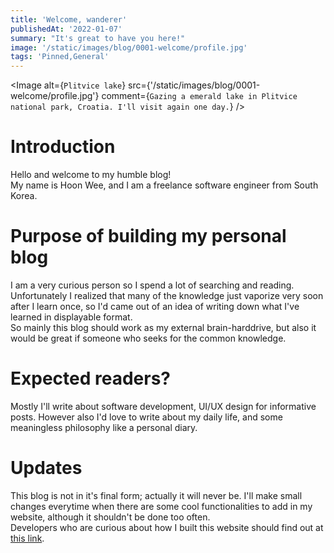 ```yaml
---
title: 'Welcome, wanderer'
publishedAt: '2022-01-07'
summary: "It's great to have you here!"
image: '/static/images/blog/0001-welcome/profile.jpg'
tags: 'Pinned,General'
---
```


<Image
  alt={`Plitvice lake`}
  src={'/static/images/blog/0001-welcome/profile.jpg'}
  comment={`Gazing a emerald lake in Plitvice national park, Croatia. I'll visit again one day.`}
/>

# Introduction

Hello and welcome to my humble blog! <br />
My name is Hoon Wee, and I am a freelance software engineer from South Korea.

# Purpose of building my personal blog

I am a very curious person so I spend a lot of searching and reading. Unfortunately I realized that
many of the knowledge just vaporize very soon after I learn once, so I'd came out of an idea of
writing down what I've learned in displayable format. <br />
So mainly this blog should work as my external brain-harddrive, but also it would be great if
someone who seeks for the common knowledge.

# Expected readers?

Mostly I'll write about software development, UI/UX design for informative posts.
However also I'd love to write about my daily life, and some meaningless philosophy like a personal diary.

# Updates

This blog is not in it's final form; actually it will never be. I'll make small changes everytime when there
are some cool functionalities to add in my website, although it shouldn't be done too often. <br />
Developers who are curious about how I built this website should find out at [this link](https://github.com/MRGRAVITY817/hoon-blog).
